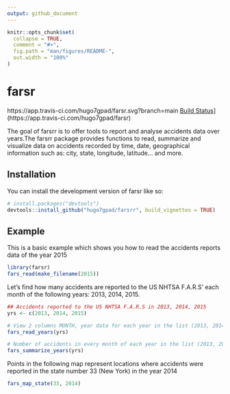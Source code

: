 ```yaml
---
output: github_document
---
```


<!-- README.md is generated from README.Rmd. Please edit that file -->

```r
knitr::opts_chunk$set(
  collapse = TRUE,
  comment = "#>",
  fig.path = "man/figures/README-",
  out.width = "100%"
)
```

# farsr

<!-- badges: start -->
https://app.travis-ci.com/hugo7gpad/farsr.svg?branch=main
[Build Status](https://app.travis-ci.com/hugo7gpad/farsr.svg?branch=main)](https://app.travis-ci.com/hugo7gpad/farsr)
<!-- badges: end -->

The goal of farsrr is to offer tools to report and analyse accidents data over years.The farsrr package provides functions to read, summarize and visualize data
on accidents recorded by time, date, geographical information such as: city,
state, longitude, latitude... and more.


## Installation

You can install the development version of farsr like so:

``` r
# install.packages("devtools")
devtools::install_github("hugo7gpad/farsrr", build_vignettes = TRUE)
```


## Example

This is a basic example which shows you how to read the accidents reports data of
the year 2015

```r
library(farsr)
fars_read(make_filename(2015))
```


Let's find how many accidents are reported to the US NHTSA F.A.R.S' each month of the following years: 2013, 2014, 2015.

```r
## Accidents reported to the US NHTSA F.A.R.S in 2013, 2014, 2015
yrs <- c(2013, 2014, 2015)

# View 2 columns MONTH, year data for each year in the list (2013, 2014, 2015)
fars_read_years(yrs)

# Number of accidents in every month of each year in the list (2013, 2014, 2015)
fars_summarize_years(yrs)
```


Points in the following map represent locations where accidents were reported 
in the state number 33 (New York) in the year 2014

```r
fars_map_state(33, 2014)
```

